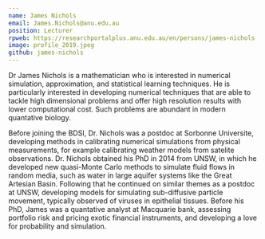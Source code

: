 ```yaml
---
name: James Nichols
email: James.Nichols@anu.edu.au
position: Lecturer
rpweb: https://researchportalplus.anu.edu.au/en/persons/james-nichols
image: profile_2019.jpeg
github: james-nichols
---
```


Dr James Nichols is a mathematician who is interested in numerical simulation, approximation, and statistical learning techniques. He is particularly interested in developing numerical techniques that are able to tackle high dimensional problems and offer high resolution results with lower computational cost. Such problems are abundant in modern quantative biology.

Before joining the BDSI, Dr. Nichols was a postdoc at Sorbonne Universite, developing methods in calibrating numerical simulations from physical measurements, for example calibrating weather models from satelite observations. Dr. Nichols obtained his PhD in 2014 from UNSW, in which he developed new quasi-Monte Carlo methods to simulate fluid flows in random media, such as water in large aquifer systems like the Great Artesian Basin. Following that he continued on similar themes as a postdoc at UNSW, developing models for simulating sub-diffusive particle movement, typically observed of viruses in epithelial tissues. Before his PhD, James was a quantative analyst at Macquarie bank, assessing portfolio risk and pricing exotic financial instruments, and developing a love for probability and simulation.

